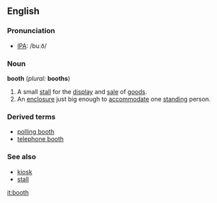 ==English==
===Pronunciation===
*[[IPA]]: /buːð/
===Noun===
'''booth''' (''plural:'' '''booths''')
#A small [[stall]] for the [[display]] and [[sale]] of [[good]]s.
#An [[enclosure]] just big enough to [[accommodate]] one [[stand]]ing person.

===Derived terms===
*[[polling booth]]
*[[telephone booth]]

===See also===
*[[kiosk]]
*[[stall]]

[[it:booth]]